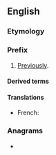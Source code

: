 {{also|afore|aforé|a-fore}}
==English==

===Etymology===
{{prefix|en|a|fore-}}

===Prefix===
{{en-prefix}}

# [[previously|Previously]].

====Derived terms====
{{prefixsee|en}}

====Translations====
{{trans-top|}}
{{trans-mid}}
* French: {{t+|fr|sus-}}
{{trans-bottom}}

===Anagrams===
* {{anagrams|en|a=aefor|Faroe|e-fora}}